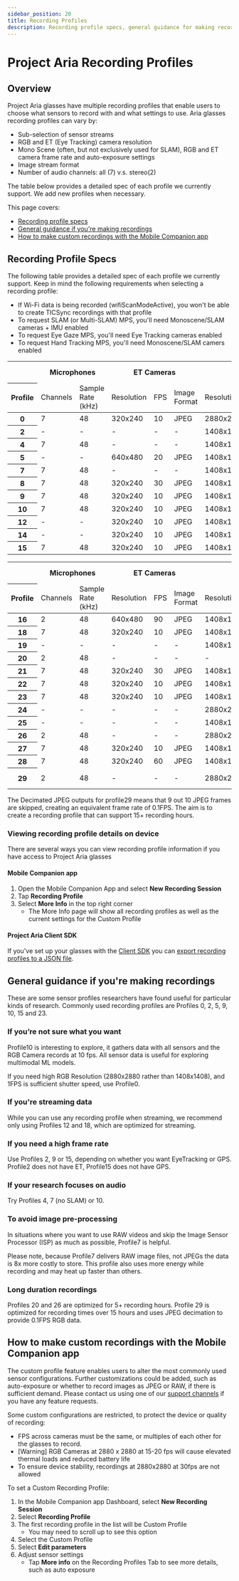 ```yaml
---
sidebar_position: 20
title: Recording Profiles
description: Recording profile specs, general guidance for making recordings, how to make custom recordings with the Mobile Companion app.
---
```


# Project Aria Recording Profiles

## Overview

Project Aria glasses have multiple recording profiles that enable users to choose what sensors to record with and what settings to use. Aria glasses recording profiles can vary by:
* Sub-selection of sensor streams
* RGB and ET (Eye Tracking) camera resolution
* Mono Scene (often, but not exclusively used for SLAM), RGB and ET camera frame rate and auto-exposure settings
* Image stream format
* Number of audio channels: all (7) v.s. stereo(2)

The table below provides a detailed spec of each profile we currently support. We add new profiles when necessary.

This page covers:
* [Recording profile specs](#specs)
* [General guidance if you're making recordings](#general)
* [How to make custom recordings with the Mobile Companion app](#custom)

<div id="specs"></div>

## Recording Profile Specs

The following table provides a detailed spec of each profile we currently support. Keep in mind the following requirements when selecting a recording profile:
* If Wi-Fi data is being recorded (wifiScanModeActive), you won't be able to create TICSync recordings with that profile
* To request SLAM (or Multi-SLAM) MPS, you'll need Monoscene/SLAM cameras + IMU enabled
* To request Eye Gaze MPS, you'll need Eye Tracking cameras enabled
* To request Hand Tracking MPS, you'll need Monoscene/SLAM camers enabled

<table>
<thead> <tr><th class="headcol"></th><th colspan="2"><center>Microphones</center></th><th colspan="3"><center>ET Cameras</center></th><th colspan="4"><center>RGB Cameras</center>  </th><th colspan="4"><center> SLAM (Mono Scene Cameras)</center>  </th><th><center> GPS </center>     </th><th><center>IMU 1</center>         </th><th><center>IMU 2</center>         </th><th><center>Magnetometer</center>  </th><th><center>Barometer</center>     </th><th><center>Wi-Fi</center>          </th><th><center> Bluetooth</center>          </th></tr>
<tr><th  class="headcol">Profile</th><td>Channels     </td><td>Sample Rate (kHz)</td><td>Resolution  </td><td>FPS</td><td>Image Format</td><td>Resolution   </td><td>FPS</td><td>Auto Exposure</td><td>Image Format</td><td>Resolution    </td><td>FPS</td><td>Auto Exposure</td><td>Image Format</td><td>Data Rate (Hz)</td><td>Data Rate (Hz)</td><td>Data Rate (Hz)</td><td>Data Rate (Hz)</td><td>Data Rate (Hz)</td><td>Scan Duration(s)</td><td>Scan Duration(s)</td></tr></thead>
<tbody>
<tr><th  class="headcol">0</th><td>7            </td><td>48               </td><td>320x240     </td><td>10 </td>    <td>JPEG        </td><td>2880x2880    </td><td>1  </td><td>ON           </td><td>JPEG        </td><td>640x480       </td><td>10 </td><td>ON           </td><td>JPEG        </td><td>1             </td><td>1000          </td><td>800           </td><td>10            </td><td>50            </td><td>10              </td><td>10              </td></tr>
<tr><th  class="headcol">2</th><td>-            </td><td>-                </td><td>-   </td><td>- </td> <td>-        </td><td>1408x1408     </td><td>20 </td><td>ON           </td><td>JPEG        </td><td>640x480     </td><td>20  </td><td>ON            </td><td>JPEG           </td><td>1             </td><td>1000          </td><td>800           </td><td>10            </td><td>50            </td><td>10                     </td><td>10</td></tr>
<tr><th  class="headcol">4</th><td>7            </td><td>48               </td><td>-           </td><td>-  </td><td>-           </td><td>1408x1408    </td><td>10 </td><td>ON           </td><td>JPEG        </td><td>-             </td><td>-  </td><td>-            </td><td>-           </td><td>1             </td><td>1000          </td><td>800           </td><td>10            </td><td>50            </td><td>-             </td><td>-  </td></tr>
<tr><th  class="headcol">5</th><td>-            </td><td>-                </td><td>640x480     </td><td>20 </td><td>JPEG        </td><td>1408x1408    </td><td>20 </td><td>ON           </td><td>JPEG        </td><td>-             </td><td>-  </td><td>-            </td><td>-           </td><td>-             </td><td>1000          </td><td>800           </td><td>-             </td><td>-             </td><td>-             </td><td>-  </td></tr>
<tr><th  class="headcol">7</th><td>7            </td><td>48               </td><td>-           </td><td>-  </td><td>-           </td><td>1408x1408    </td><td>10 </td><td>ON           </td><td>RAW         </td><td>-             </td><td>-  </td><td>-            </td><td>-           </td><td>1             </td><td>1000          </td><td>800           </td><td>10            </td><td>50            </td><td>-             </td><td>- </td></tr>
<tr><th  class="headcol">8</th><td>7            </td><td>48               </td><td>320x240     </td><td>30 </td><td>JPEG        </td><td>1408x1408    </td><td>5  </td><td>ON           </td><td>JPEG        </td><td>640x480       </td><td>15 </td><td>ON           </td><td>JPEG        </td><td>-             </td><td>1000          </td><td>800           </td><td>10            </td><td>50            </td><td>-               </td><td>- </td></tr>
<tr><th  class="headcol">9</th><td>7            </td><td>48               </td><td>320x240     </td><td>10 </td><td>JPEG        </td><td>1408x1408    </td><td>20 </td><td>ON           </td><td>JPEG        </td><td>640x480       </td><td>10 </td><td>ON           </td><td>JPEG        </td><td>-             </td><td>1000          </td><td>800           </td><td>10            </td><td>50            </td><td>-               </td><td>- </td></tr>
<tr><th  class="headcol">10</th><td>7            </td><td>48               </td><td>320x240     </td><td>10 </td><td>JPEG        </td><td>1408x1408    </td><td>10 </td><td>ON           </td><td>JPEG        </td><td>640x480       </td><td>10 </td><td>ON           </td><td>JPEG        </td><td>1             </td><td>1000          </td><td>800           </td><td>10            </td><td>50            </td><td>10             </td><td>10 </td></tr>
<tr><th  class="headcol">12</th><td>-            </td><td>-                </td><td>320x240     </td><td>10 </td><td>JPEG        </td><td>1408x1408    </td><td>10 </td><td>ON           </td><td>JPEG        </td><td>640x480       </td><td>10 </td><td>ON           </td><td>JPEG        </td><td>-             </td><td>1000          </td><td>800           </td><td>10            </td><td>50            </td><td>-              </td><td>- </td></tr>
<tr><th  class="headcol">14</th><td>-            </td><td>-                </td><td>320x240     </td><td>10 </td><td>JPEG        </td><td>1408x1408    </td><td>1 </td><td>ON           </td><td>JPEG        </td><td>640x480       </td><td>30 </td><td>ON           </td><td>JPEG        </td><td>1             </td><td>1000          </td><td>800           </td><td>10            </td><td>50            </td><td>-               </td><td>- </td></tr>
<tr><th  class="headcol">15</th><td>7            </td><td>48               </td><td>320x240     </td><td>10 </td><td>JPEG        </td><td>1408x1408    </td><td>30 </td><td>ON           </td><td>JPEG        </td><td>640x480       </td><td>30 </td><td>ON           </td><td>JPEG        </td><td>-             </td><td>1000          </td><td>800           </td><td>10            </td><td>50            </td><td>-               </td><td>- </td></tr>
</tbody>
</table>


<table>
<thead> <tr><th class="headcol"></th><th colspan="2"><center>Microphones</center></th><th colspan="3"><center>ET Cameras</center></th><th colspan="4"><center>RGB Cameras</center>  </th><th colspan="4"><center> SLAM (Mono Scene Cameras)</center>  </th><th><center> GPS </center>     </th><th><center>IMU 1</center>         </th><th><center>IMU 2</center>         </th><th><center>Magnetometer</center>  </th><th><center>Barometer</center>     </th><th><center>Wi-Fi</center>          </th><th><center> Bluetooth</center>          </th></tr>
<tr><th  class="headcol">Profile</th><td>Channels     </td><td>Sample Rate (kHz)</td><td>Resolution  </td><td>FPS</td><td>Image Format</td><td>Resolution   </td><td>FPS</td><td>Auto Exposure</td><td>Image Format</td><td>Resolution    </td><td>FPS</td><td>Auto Exposure</td><td>Image Format</td><td>Data Rate (Hz)</td><td>Data Rate (Hz)</td><td>Data Rate (Hz)</td><td>Data Rate (Hz)</td><td>Data Rate (Hz)</td><td>Scan Duration(s)</td><td>Scan Duration(s)</td></tr></thead>
<tbody>
<tr><th  class="headcol">16</th><td>2            </td><td>48               </td><td>640x480     </td><td>90 </td><td>JPEG        </td><td>1408x1408    </td><td>10 </td><td>ON           </td><td>JPEG        </td><td>-             </td><td>-  </td><td>-            </td><td>-           </td><td>-             </td><td>1000          </td><td>800           </td><td>10            </td><td>50            </td><td>-               </td><td>- </td></tr>
<tr><th  class="headcol">18</th><td>7            </td><td>48               </td><td>320x240     </td><td>10 </td><td>JPEG        </td><td>1408x1408    </td><td>10 </td><td>ON           </td><td>JPEG        </td><td>640x480       </td><td>10 </td><td>ON           </td><td>JPEG        </td><td>-             </td><td>1000          </td><td>800           </td><td>10            </td><td>50            </td><td>-               </td><td>- </td></tr>
<tr><th  class="headcol">19</th><td>-            </td><td>-                </td><td>-           </td><td>-  </td><td>-           </td><td>1408x1408    </td><td>10 </td><td>ON           </td><td>JPEG        </td><td>640x480       </td><td>10 </td><td>ON           </td><td>JPEG        </td><td>1             </td><td>1000          </td><td>800           </td><td>10            </td><td>50            </td><td>10            </td><td>10 </td></tr>
<tr><th  class="headcol">20</th><td>2            </td><td>48               </td><td>-           </td><td>-  </td><td>-           </td><td>-            </td><td>-  </td><td>-            </td><td>-           </td><td>-             </td><td>-  </td><td>-            </td><td>-           </td><td>-             </td><td>1000          </td><td>800           </td><td>-             </td><td>-             </td><td>-             </td><td>- </td></tr>
<tr><th  class="headcol">21</th><td>7            </td><td>48               </td><td>320x240     </td><td>30 </td><td>JPEG       </td><td>1408x1408    </td><td>15 </td><td>ON           </td><td>JPEG        </td><td>640x480       </td><td>15 </td><td>ON           </td><td>JPEG        </td><td>-             </td><td>1000          </td><td>800           </td><td>10            </td><td>50            </td><td>-              </td><td>- </td></tr>
<tr><th  class="headcol">22</th><td>7            </td><td>48               </td><td>320x240     </td><td>10 </td><td>JPEG       </td><td>1408x1408    </td><td>30 </td><td>ON           </td><td>JPEG        </td><td>640x480       </td><td>10 </td><td>ON           </td><td>JPEG        </td><td>-             </td><td>1000          </td><td>800           </td><td>10            </td><td>50            </td><td>-              </td><td>- </td></tr>
<tr><th  class="headcol">23</th><td>7            </td><td>48               </td><td>320x240     </td><td>10 </td><td>JPEG       </td><td>1408x1408    </td><td>30 </td><td>ON           </td><td>JPEG        </td><td>640x480       </td><td>10 </td><td>ON           </td><td>JPEG        </td><td>-             </td><td>1000          </td><td>800           </td><td>10            </td><td>50            </td><td>-              </td><td>- </td></tr>
<tr><th  class="headcol">24</th><td>-            </td><td>-                </td><td>-           </td><td>- </td><td>-        </td><td>2880x2880    </td><td>10 </td><td>ON           </td><td>JPEG        </td><td>640x480         </td><td>10 </td><td>ON           </td><td>JPEG        </td><td>-             </td><td>1000          </td><td>800           </td><td>10            </td><td>50            </td><td>-               </td><td>- </td></tr>
<tr><th  class="headcol">25</th><td>-            </td><td>-                </td><td>-           </td><td>- </td><td>-        </td><td>1408x1408    </td><td>10 </td><td>ON           </td><td>JPEG        </td><td>640x480         </td><td>20 </td><td>ON           </td><td>JPEG        </td><td>1             </td><td>1000          </td><td>800           </td><td>-            </td><td>-            </td><td>10                </td><td>10 </td></tr>
<tr><th  class="headcol">26</th><td>2            </td><td>48                </td><td>-           </td><td>- </td><td>-        </td><td>2880x2880    </td><td>1 </td><td>ON           </td><td>JPEG        </td><td>-               </td><td>- </td><td>-             </td><td>-              </td><td>1             </td><td>-          </td><td>-           </td><td>-            </td><td>-            </td><td>-                   </td><td>- </td></tr>
<tr><th  class="headcol">27</th><td>7            </td><td>48                </td><td>320x240     </td><td>10 </td><td>JPEG        </td><td>1408x1408    </td><td>10 </td><td>ON           </td><td>JPEG    </td><td>640x480       </td><td>10 </td><td>ON          </td><td>JPEG          </td><td>-             </td><td>1000         </td><td>800          </td><td>10            </td><td>50            </td><td>10               </td><td>- </td></tr>
<tr><th  class="headcol">28</th><td>7            </td><td>48                </td><td>320x240     </td><td>60 </td><td>JPEG        </td><td>1408x1408    </td><td>30 </td><td>ON           </td><td>JPEG    </td><td>640x480       </td><td>30 </td><td>ON          </td><td>JPEG          </td><td>-             </td><td>1000         </td><td>800          </td><td>10            </td><td>50            </td><td>-                </td><td>- </td></tr>
<tr><th  class="headcol">29</th><td>2            </td><td>48                </td><td>-           </td><td>- </td><td>-        </td><td>2880x2880    </td><td>1/0.1 </td><td>ON           </td><td>JPEG with decimation       </td><td>-               </td><td>- </td><td>-             </td><td>-              </td><td>1             </td><td>-          </td><td>-           </td><td>-      </td><td>-        </td><td>-           </td><td>- </td></tr>
</tbody>
</table>

The Decimated JPEG outputs for profile29 means that 9 out 10 JPEG frames are skipped, creating an equivalent frame rate of 0.1FPS. The aim is to create a recording profile that can support 15+ recording hours.


### Viewing recording profile details on device
There are several ways you can view recording profile information if you have access to Project Aria glasses

#### Mobile Companion app
1. Open the Mobile Companion App and select **New Recording Session**
2. Tap **Recording Profile**
3. Select **More Info** in the top right corner
    * The More Info page will show all recording profiles as well as the current settings for the Custom Profile

<div id="general"></div>

#### Project Aria Client SDK
If you've set up your glasses with the [Client SDK](/ARK/sdk/setup.mdx) you can [export recording profiles to a JSON file](/ARK/sdk/concepts/sdk_sensor_profiles.mdx).


## General guidance if you're making recordings

These are some sensor profiles researchers have found useful for particular kinds of research. Commonly used recording profiles are Profiles 0, 2, 5, 9, 10, 15 and 23.

### If you’re not sure what you want

Profile10 is interesting to explore, it gathers data with all sensors and the RGB Camera records at 10 fps. All sensor data is useful for exploring multimodal ML models.

If you need high RGB Resolution (2880x2880 rather than 1408x1408), and 1FPS is sufficient shutter speed, use Profile0.

### If you're streaming data

While you can use any recording profile when streaming, we recommend only using Profiles 12 and 18, which are optimized for streaming.

### If you need a high frame rate

Use Profiles 2, 9 or 15, depending on whether you want EyeTracking or GPS. Profile2 does not have ET, Profile15 does not have GPS.

### If your research focuses on audio

Try Profiles 4, 7 (no SLAM) or 10.

### To avoid image pre-processing

In situations where you want to use RAW videos and skip the Image Sensor Processor (ISP) as much as possible, Profile7 is helpful.

Please note, because Profile7 delivers RAW image files, not JPEGs the data is 8x more costly to store. This profile also uses more energy while recording and may heat up faster than others.

### Long duration recordings

<div id="custom"></div>

Profiles 20 and 26 are optimized for 5+ recording hours. Profile 29 is optimized for recording times over 15 hours and uses JPEG decimation to provide 0.1FPS RGB data.

## How to make custom recordings with the Mobile Companion app

The custom profile feature enables users to alter the most commonly used sensor configurations. Further customizations could be added, such as auto-exposure or whether to record images as JPEG or RAW, if there is sufficient demand. Please contact us using one of our [support channels](/support.mdx) if you have any feature requests.

Some custom configurations are restricted, to protect the device or quality of recording:

* FPS across cameras must be the same, or multiples of each other for the glasses to record.
* [Warning] RGB Cameras at 2880 x 2880 at 15-20 fps will cause elevated thermal loads and reduced battery life
* To ensure device stability, recordings at 2880x2880 at 30fps are not allowed

To set a Custom Recording Profile:
1. In the Mobile Companion app Dashboard, select **New Recording Session**
2. Select **Recording Profile**
3. The first recording profile in the list will be Custom Profile
    * You may need to scroll up to see this option
4. Select the Custom Profile
5. Select **Edit parameters**
6. Adjust sensor settings
    * Tap **More info** on the Recording Profiles Tab to see more details, such as auto exposure
